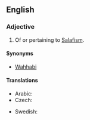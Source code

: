==English==
{{wikipedia}}

===Adjective===
{{en-adj|-}}

# Of or pertaining to [[Salafism]].

====Synonyms====
* [[Wahhabi]]

====Translations====
{{trans-top|of or pertaining to Salafism}}
* Arabic: {{t|ar|سَلَفِيّ|m}}
* Czech: {{t|cs|salafistický}}
{{trans-mid}}
* Swedish: {{t|sv|salafistisk}}
{{trans-bottom}}